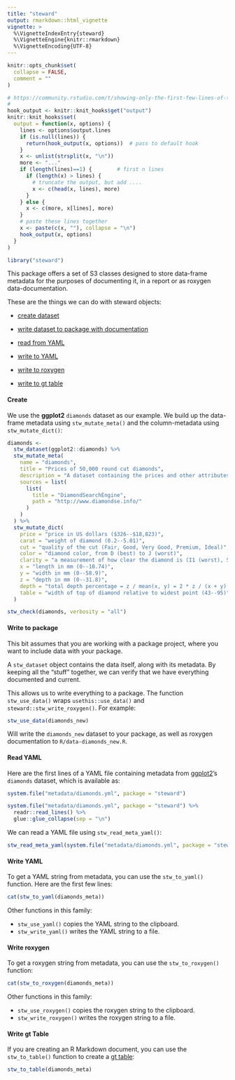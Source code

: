 ```yaml
---
title: "steward"
output: rmarkdown::html_vignette
vignette: >
  %\VignetteIndexEntry{steward}
  %\VignetteEngine{knitr::rmarkdown}
  %\VignetteEncoding{UTF-8}
---
```


```r
knitr::opts_chunk$set(
  collapse = FALSE,
  comment = ""
)

# https://community.rstudio.com/t/showing-only-the-first-few-lines-of-the-results-of-a-code-chunk/6963/2
#
hook_output <- knitr::knit_hooks$get("output")
knitr::knit_hooks$set(
  output = function(x, options) {
    lines <- options$output.lines
    if (is.null(lines)) {
      return(hook_output(x, options))  # pass to default hook
    }
    x <- unlist(strsplit(x, "\n"))
    more <- "..."
    if (length(lines)==1) {        # first n lines
      if (length(x) > lines) {
        # truncate the output, but add ....
        x <- c(head(x, lines), more)
      }
    } else {
      x <- c(more, x[lines], more)
    }
    # paste these lines together
    x <- paste(c(x, ""), collapse = "\n")
    hook_output(x, options)
  }
)
```

```r
library("steward")
```

This package offers a set of S3 classes designed to store data-frame metadata for the purposes of documenting it, in a report or as roxygen data-documentation. 

These are the things we can do with steward objects:

- [create dataset](#create) 
- [write dataset to package with documentation](#write-to-package)

- [read from YAML](#read-yaml) 
- [write to YAML](#write-yaml)
- [write to roxygen](#write-roxygen) 
- [write to gt table](#write-gt-table) 

#### Create 

We use the **ggplot2** `diamonds` dataset as our example. We build up the data-frame metadata using `stw_mutate_meta()` and the column-metadata using `stw_mutate_dict()`:

```r
diamonds <-
  stw_dataset(ggplot2::diamonds) %>%
  stw_mutate_meta(
    name = "diamonds",
    title = "Prices of 50,000 round cut diamonds",
    description = "A dataset containing the prices and other attributes of almost 54,000 diamonds.",
    sources = list(
      list(
        title = "DiamondSearchEngine",
        path = "http://www.diamondse.info/"
      )
    )
  ) %>%
  stw_mutate_dict(
    price = "price in US dollars ($326--$18,823)",
    carat = "weight of diamond (0.2--5.01)",
    cut = "quality of the cut (Fair, Good, Very Good, Premium, Ideal)",
    color = "diamond color, from D (best) to J (worst)",
    clarity = "a measurement of how clear the diamond is (I1 (worst), SI2, SI1, VS2, VS1, VVS2, VVS1, IF (best))",
    x = "length in mm (0--10.74)",
    y = "width in mm (0--58.9)",
    z = "depth in mm (0--31.8)",
    depth = "total depth percentage = z / mean(x, y) = 2 * z / (x + y) (43--79)",
    table = "width of top of diamond relative to widest point (43--95)"
  )
```

```r
stw_check(diamonds, verbosity = "all")
```

#### Write to package

This bit assumes that you are working with a package project, where you want to include data with your package.

A `stw_dataset` object contains the data itself, along with its metadata. By keeping all the "stuff" together, we can verify that we have everything documented and current.

This allows us to write everything to a package. The function `stw_use_data()` wraps `usethis::use_data()` and `steward::stw_write_roxygen()`. For example:

```r
stw_use_data(diamonds_new)
```

Will write the `diamonds_new` dataset to your package, as well as roxygen documentation to `R/data-diamonds_new.R`.

#### Read YAML

Here are the first lines of a YAML file containing metadata from [ggplot2](http://ggplot2.tidyverse.org)'s `diamonds` dataset, which is available as:

```r
system.file("metadata/diamonds.yml", package = "steward")
```

```r
system.file("metadata/diamonds.yml", package = "steward") %>%
  readr::read_lines() %>%
  glue::glue_collapse(sep = "\n")
```

We can read a YAML file using `stw_read_meta_yaml()`:

```r
stw_read_meta_yaml(system.file("metadata/diamonds.yml", package = "steward"))
```

#### Write YAML

To get a YAML string from metadata, you can use the `stw_to_yaml()` function. Here are the first few lines:

```r
cat(stw_to_yaml(diamonds_meta))
```

Other functions in this family:

- `stw_use_yaml()` copies the YAML string to the clipboard.
- `stw_write_yaml()` writes the YAML string to a file.

#### Write roxygen

To get a roxygen string from metadata, you can use the `stw_to_roxygen()` function:


```r
cat(stw_to_roxygen(diamonds_meta))
```

Other functions in this family:

- `stw_use_roxygen()` copies the roxygen string to the clipboard.
- `stw_write_roxygen()` writes the roxygen string to a file.

#### Write gt Table

If you are creating an R Markdown document, you can use the `stw_to_table()` function to create a [gt table](https://gt.rstudio.com):

```r
stw_to_table(diamonds_meta)
```

